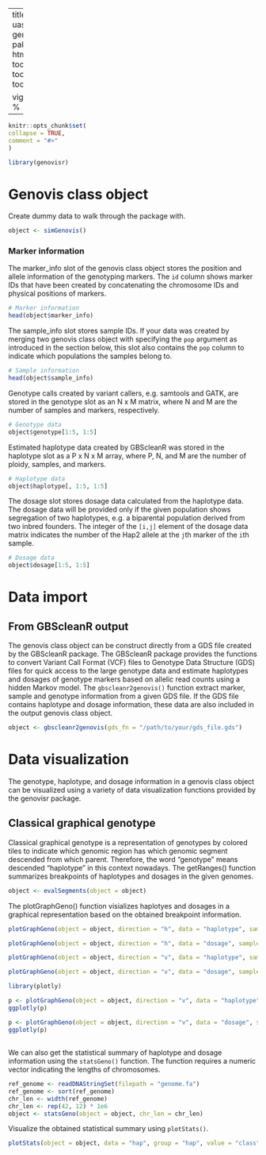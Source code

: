 ---
title: "Basic uasage of the genovis pakage"
output: 
  html_document:
    toc: true
    toc_depth: 2
    toc_float: true

vignette: >
%\VignetteIndexEntry{Basic uasage of the genovis pakage}
  %\VignetteEngine{knitr::rmarkdown}
  %\VignetteEncoding{UTF-8}
  
  ---
  
  ```r
knitr::opts_chunk$set(
collapse = TRUE,
comment = "#>"
)
```

```r
library(genovisr)
```

# Genovis class object
Create dummy data to walk through the package with.
```r
object <- simGenovis()
```

### Marker information
The marker_info slot of the genovis class object stores the position and 
allele information of the genotyping markers.
The `id` column shows marker IDs that have been created by concatenating the 
chromosome IDs and physical positions of markers.
```r
# Marker information
head(object$marker_info)
```



The sample_info slot stores sample IDs. If your data was created by merging two
genovis class object with specifying the `pop` argument as introduced in the 
section below, this slot also contains the `pop` column to indicate which 
populations the samples belong to.
```r
# Sample information
head(object$sample_info)
```



Genotype calls created by variant callers, e.g. samtools and GATK, are stored in 
the genotype slot as an N x M matrix, where N and M are the number of samples and 
markers, respectively.
```r
# Genotype data
object$genotype[1:5, 1:5]
```



Estimated haplotype data created by GBScleanR was stored in the haplotype slot 
as a P x N x M array, where P, N, and M are the number of ploidy, samples, and 
markers.
```r
# Haplotype data
object$haplotype[, 1:5, 1:5]
```

The dosage slot stores dosage data calculated from the haplotype data. The 
dosage data will be provided only if the given population shows segregation of 
two haplotypes, e.g. a biparental population derived from two inbred founders. 
The integer of the `[i,j]` element of the dosage data matrix indicates the number
of the Hap2 allele at the `j`th marker of the `i`th sample.
```r
# Dosage data
object$dosage[1:5, 1:5]
```


# Data import
## From GBScleanR output
The genovis class object can be construct directly from a GDS file 
created by the GBScleanR package. The GBScleanR package provides the functions to
convert Variant Call Format (VCF) files to Genotype Data Structure (GDS) files 
for quick access to the large genotype data and estimate haplotypes and dosages
of genotype markers based on allelic read counts using a hidden Markov model. The 
`gbscleanr2genovis()` function extract marker, sample and genotype information
from a given GDS file. If the GDS file contains haplotype and dosage information,
these data are also included in the output genovis class object.

```r
object <- gbscleanr2genovis(gds_fn = "/path/to/your/gds_file.gds")
```


# Data visualization
The genotype, haplotype, and dosage information in a genovis class object can be
visualized using a variety of data visualization functions provided by the 
genovisr package.

## Classical graphical genotype
Classical graphical genotype is a representation of genotypes by colored tiles 
to indicate which genomic region has which genomic segment descended from which
parent. Therefore, the word "genotype" means descended "haplotype" in this 
context nowadays. The getRanges() function summarizes breakpoints of haplotypes
and dosages in the given genomes.

```r
object <- evalSegments(object = object)
```

The plotGraphGeno() function visializes haplotyes and dosages in a graphical 
representation based on the obtained breakpoint information. 

```r
plotGraphGeno(object = object, direction = "h", data = "haplotype", sample = 1:5, width = 0.1)
```

```r
plotGraphGeno(object = object, direction = "h", data = "dosage", sample = 1:10, width = 0.1)
```
```r
plotGraphGeno(object = object, direction = "v", data = "haplotype", sample = 1, width = 0.15)
```

```r
plotGraphGeno(object = object, direction = "v", data = "dosage", sample = 1, width = 0.1)
```

```r
library(plotly)
```

```r
p <- plotGraphGeno(object = object, direction = "v", data = "haplotype", sample = 1, width = 0.15)
ggplotly(p)
```

```r
p <- plotGraphGeno(object = object, direction = "v", data = "dosage", sample = 1, width = 0.1)
ggplotly(p)
```
## 

We can also get the statistical summary of haplotype and dosage information using the `statsGeno()` function. The function requires a numeric vector indicating the lengths of chromosomes.
```r
ref_genome <- readDNAStringSet(filepath = "genome.fa")
ref_genome <- sort(ref_genome)
chr_len <- width(ref_genome)
chr_len <- rep(42, 12) * 1e6
object <- statsGeno(object = object, chr_len = chr_len)
```

Visualize the obtained statistical summary using `plotStats()`.
```r
plotStats(object = object, data = "hap", group = "hap", value = "class")
```

